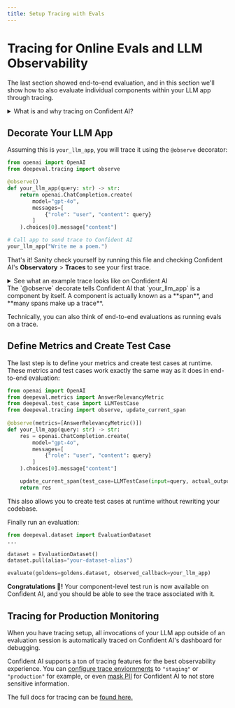 ```yaml
---
title: Setup Tracing with Evals
---
```



# Tracing for Online Evals and LLM Observability

The last section showed end-to-end evaluation, and in this section we'll show how to also evaluate individual components within your LLM app through tracing.

<details>

<summary>What is and why tracing on Confident AI?</summary>

Tracing is the process of tracking how different components of your LLM app interacts with one another. For example, retrievers (embedding models) interacting with generators (LLMs), or LLMs interacting with different tool calls.

When you do tracing on Confident AI, you immediately get access to:

- **40+ DeepEval metrics** that can be applied to anywhere in your LLM app
- **LLM observability and production monitoring**, with all the important tracing features you'd need such as metadata logging, PII masking, conversation tracking, setting tags, etc.

Confident AI is also feature complete for tracing, [click here](/llm-tracing/introduction) for more detail.

</details>

## Decorate Your LLM App

Assuming this is `your_llm_app`, you will trace it using the `@observe` decorator:

```python showLineNumbers {4, 13, 18}
from openai import OpenAI
from deepeval.tracing import observe

@observe()
def your_llm_app(query: str) -> str:
    return openai.ChatCompletion.create(
        model="gpt-4o",
        messages=[
            {"role": "user", "content": query}
        ]
    ).choices[0].message["content"]

# Call app to send trace to Confident AI
your_llm_app("Write me a poem.")
```

That's it! Sanity check yourself by running this file and checking Confident AI's **Observatory** > **Traces** to see your first trace.

<details>

<summary>See what an example trace looks like on Confident AI</summary>

<VideoDisplayer
  src="https://confident-docs.s3.us-east-1.amazonaws.com/observability:llm-tracing.mp4"
  width="100%"
  title="Tracing (different from the code example!)"
/>

</details>

<Callout type="info">
The `@observe` decorate tells Confident AI that `your_llm_app` is a component by itself. A component is actually known as a **span**, and **many spans make up a trace**.

Technically, you can also think of end-to-end evaluations as running evals on a trace.
</Callout>

## Define Metrics and Create Test Case

The last step is to define your metrics and create test cases at runtime. These metrics and test cases work exactly the same way as it does in end-to-end evaluation:

```python showLineNumbers {6, 15}
from openai import OpenAI
from deepeval.metrics import AnswerRelevancyMetric
from deepeval.test_case import LLMTestCase
from deepeval.tracing import observe, update_current_span
 
@observe(metrics=[AnswerRelevancyMetric()])
def your_llm_app(query: str) -> str:
    res = openai.ChatCompletion.create(
        model="gpt-4o",
        messages=[
            {"role": "user", "content": query}
        ]
    ).choices[0].message["content"]

    update_current_span(test_case=LLMTestCase(input=query, actual_output=res))
    return res
```

<Callout>
This also allows you to create test cases at runtime without rewriting your codebase. 
</Callout>

Finally run an evaluation:

```python
from deepeval.dataset import EvaluationDataset
...

dataset = EvaluationDataset()
dataset.pull(alias="your-dataset-alias")

evaluate(goldens=goldens.dataset, observed_callback=your_llm_app)
```

**Congratulations 🎉!** Your component-level test run is now available on Confident AI, and you should be able to see the trace associated with it.

## Tracing for Production Monitoring

When you have tracing setup, all invocations of your LLM app outside of an evaluation session is automatically traced on Confident AI's dashboard for debugging. 

<VideoDisplayer
  src="https://confident-docs.s3.us-east-1.amazonaws.com/observability:llm-tracing.mp4"
  width="100%"
  title="LLM Tracing Quick Glance | Confident AI"
/>

Confident AI supports a ton of tracing features for the best observability experience. You can [configure trace enviornments](/llm-tracing/tracing-features/environment) to `"staging"` or `"production"` for example, or even [mask PII](/llm-tracing/tracing-features/masking) for Confident AI to not store sensitive information.

The full docs for tracing can be [found here.](/llm-tracing/introduction)